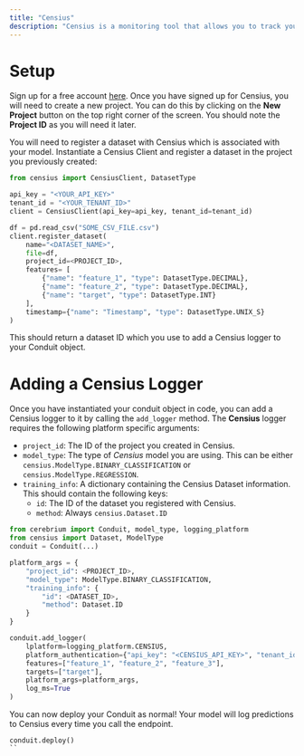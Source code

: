 ```yaml
---
title: "Censius"
description: "Censius is a monitoring tool that allows you to track your model performance in production environments."
---
```


# Setup
Sign up for a free account [here](https://console.censius.ai/signup). 
Once you have signed up for Censius, you will need to create a new project. 
You can do this by clicking on the <b>New Project</b> button on the top right corner of the screen.
You should note the <b>Project ID</b> as you will need it later.

You will need to register a dataset with Censius which is associated with your model.
Instantiate a Censius Client and register a dataset in the project you previously created:

```python
from censius import CensiusClient, DatasetType

api_key = "<YOUR_API_KEY>"
tenant_id = "<YOUR_TENANT_ID>"
client = CensiusClient(api_key=api_key, tenant_id=tenant_id)

df = pd.read_csv("SOME_CSV_FILE.csv")
client.register_dataset(
    name="<DATASET_NAME>",
    file=df,
    project_id=<PROJECT_ID>,
    features= [
        {"name": "feature_1", "type": DatasetType.DECIMAL},
        {"name": "feature_2", "type": DatasetType.DECIMAL},
        {"name": "target", "type": DatasetType.INT}
    ],
    timestamp={"name": "Timestamp", "type": DatasetType.UNIX_S}
)
```

This should return a dataset ID which you use to add a Censius logger to your Conduit object.

# Adding a Censius Logger
Once you have instantiated your conduit object in code, you can add a Censius logger to it by calling the `add_logger` method.
The <b>Censius</b> logger requires the following platform specific arguments:
- `project_id`: The ID of the project you created in Censius.
- `model_type`: The type of <i>Censius</i> model you are using. This can be either `censius.ModelType.BINARY_CLASSIFICATION` or `censius.ModelType.REGRESSION`.
- `training_info`: A dictionary containing the Censius Dataset information. This should contain the following keys:
    - `id`: The ID of the dataset you registered with Censius.
    - `method`: Always `censius.Dataset.ID`

```python
from cerebrium import Conduit, model_type, logging_platform
from censius import Dataset, ModelType
conduit = Conduit(...)

platform_args = {
    "project_id": <PROJECT_ID>,
    "model_type": ModelType.BINARY_CLASSIFICATION,
    "training_info": {
        "id": <DATASET_ID>,
        "method": Dataset.ID
    }
}

conduit.add_logger(
    lplatform=logging_platform.CENSIUS, 
    platform_authentication={"api_key": "<CENSIUS_API_KEY>", "tenant_id": "<CENSIUS_TENANT_ID>"},
    features=["feature_1", "feature_2", "feature_3"],
    targets=["target"],
    platform_args=platform_args,
    log_ms=True
)
```

You can now deploy your Conduit as normal! Your model will log predictions to Censius every time you call the endpoint.
```
conduit.deploy()
``